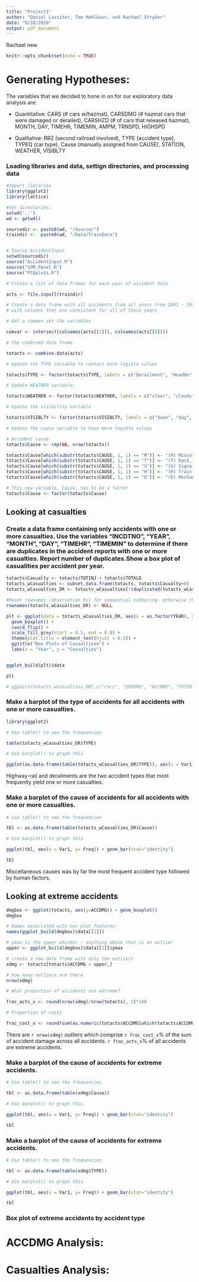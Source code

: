 ```yaml
---
title: "Project1"
author: "Daniel Lassiter, Tom Muhlbaur, and Rachael Stryker"
date: "9/28/2020"
output: pdf_document
---
```

Rachael new 

```r
knitr::opts_chunk$set(echo = TRUE)
```
# Generating Hypotheses:
The variables that we decided to hone in on for our exploratory data analysis are:

* Quantitative: CARS (# cars w/hazmat), CARSDMG (# hazmat cars that were damaged or derailed), CARSHZD (# of cars that released hazmat), MONTH, DAY, TIMEHR, TIMEMIN, AMPM, TRNSPD, HIGHSPD
  
* Qualitative: RR2 (second railroad involved), TYPE (accident type), TYPEQ (car type), Cause (manually assigned from CAUSE), STATION, WEATHER, VISIBLTY


### Loading libraries and data, settign directories, and processing data

```r
#Import libraries
library(ggplot2)
library(lattice)

#Set directories:
setwd('..')
wd <- getwd()

sourcedir <- paste0(wd, "/Source/")
traindir <-  paste0(wd, "/Data/TrainData")


# Source AccidentInput
setwd(sourcedir)
source("AccidentInput.R")
source("SPM_Panel.R")
source("PCAplots.R")

# Create a list of data frames for each year of accident data

acts <- file.inputl(traindir)

# Create a data frame with all accidents from all years from 2001 - 2019
# with columns that are consistent for all of these years

# Get a common set the variables

comvar <- intersect(colnames(acts[[1]]), colnames(acts[[8]]))

# the combined data frame

totacts <- combine.data(acts)

# Update the TYPE variable to contain more legible values

totacts$TYPE <- factor(totacts$TYPE, labels = c("Derailment", "HeadOn", "Rearend", "Side", "Raking", "BrokenTrain", "Hwy-Rail", "GradeX", "Obstruction", "Explosive", "Fire","Other","SeeNarrative" ))

# Update WEATHER variable:

totacts$WEATHER <- factor(totacts$WEATHER, labels = c("clear", "cloudy", "rain", "fog", "sleet", "snow"))

# Update the visibility variable

totacts$VISIBLTY <- factor(totacts$VISIBLTY, labels = c("dawn", "day", "dusk", "dark"))

# Update the cause variable to have more legible values

# Accident cause
totacts$Cause <- rep(NA, nrow(totacts))

totacts$Cause[which(substr(totacts$CAUSE, 1, 1) == "M")] <- "(M) Miscellaneous Causes Not Otherwise Listed"
totacts$Cause[which(substr(totacts$CAUSE, 1, 1) == "T")] <- "(T) Rack, Roadbed and Structures"
totacts$Cause[which(substr(totacts$CAUSE, 1, 1) == "S")] <- "(S) Signal and Communication"
totacts$Cause[which(substr(totacts$CAUSE, 1, 1) == "H")] <- "(H) Train operation - Human Factors"
totacts$Cause[which(substr(totacts$CAUSE, 1, 1) == "E")] <- "(E) Mechanical and Electrical Failures"

# This new variable, Cause, has to be a factor
totacts$Cause <- factor(totacts$Cause)

```
## Looking at casualties
### Create a data frame containing only accidents with one or more casualties. Use the variables "INCDTNO", "YEAR", "MONTH", "DAY", "TIMEHR", "TIMEMIN" to determine if there are duplicates in the accident reports with one or more casualties. Report number of duplicates.Show a box plot of casualities per accident per year.

```r
totacts$Casualty <- totacts$TOTINJ + totacts$TOTKLD
totacts_wCasualties <- subset.data.frame(totacts, totacts$Casualty>0)
totacts_wCasualties_DR <- totacts_wCasualties[!(duplicated(totacts_wCasualties[, c("INCDTNO", "YEAR", "MONTH", "DAY", "TIMEHR", "TIMEMIN")])),]

#Reset rownames (observation #s) for sequential numbering- otherwise they will remain the #s from totacts_wCasualties_DR
rownames(totacts_wCasualties_DR) <- NULL

plt <- ggplot(data = totacts_wCasualties_DR, aes(x = as.factor(YEAR), y = Casualty)) +
  geom_boxplot() +
  coord_flip() +
  scale_fill_grey(start = 0.5, end = 0.8) +
  theme(plot.title = element_text(hjust = 0.5)) +
  ggtitle("Box Plots of Casualtiese") +
  labs(x = "Year", y = "Casualties")


ggplot_build(plt)$data

plt

```




```r
# ggpairs(totacts_wCasualties_DR[,c("cars", "EQPDMG", "ACCDMG", "TOTINJ", "TOTKLD")])

```



### Make a barplot of the type of accidents for all accidents with one or more casualties.
```r
library(ggplot2)

# Use table() to see the frequencies

table(totacts_wCasualties_DR$TYPE)

# Use barplot() to graph this

ggplot(as.data.frame(table(totacts_wCasualties_DR$TYPE)), aes(x = Var1, y= Freq)) + geom_bar(stat="identity")

```

Highway-rail and derailments are the two accident types that most frequently yield one or more casualties.  

### Make a barplot of the cause of accidents for all accidents with one or more casualties.
```r
# Use table() to see the frequencies

tbl <- as.data.frame(table(totacts_wCasualties_DR$Cause))

# Use barplot() to graph this

ggplot(tbl, aes(x = Var1, y= Freq)) + geom_bar(stat="identity")

tbl
```

Miscellaneous causes was by far the most frequent accident type  followed by human factors.




## Looking at extreme accidents

```r
dmgbox <- ggplot(totacts, aes(y=ACCDMG)) + geom_boxplot()
dmgbox

# Names associated with box plot features:
names(ggplot_build(dmgbox)$data[[1]])

# ymax is the upper whisker - anything above that is an outlier
upper <- ggplot_build(dmgbox)$data[[1]]$ymax

# create a new data frame with only the outliers
xdmg <- totacts[totacts$ACCDMG > upper,]

# how many outliers are there
nrow(xdmg)

# What proportion of accidents are extreme?

frac_acts_x <- round(nrow(xdmg)/nrow(totacts), 2)*100

# Proportion of costs

frac_cost_x <- round(sum(as.numeric(totacts$ACCDMG[which(totacts$ACCDMG > ggplot_build(dmgbox)$data[[1]]$ymax)]))/sum(as.numeric(totacts$ACCDMG)), 2)*100


```

There are `r nrow(xdmg)` outliers which comprise `r frac_cost_x`% of the sum of accident damage across all accidents. `r frac_acts_x`% of all accidents are extreme accidents.


### Make a barplot of the cause of accidents for extreme accidents.
```r
# Use table() to see the frequencies

tbl <- as.data.frame(table(xdmg$Cause))

# Use barplot() to graph this

ggplot(tbl, aes(x = Var1, y= Freq)) + geom_bar(stat="identity")

tbl
```


### Make a barplot of the cause of accidents for extreme accidents.
```r
# Use table() to see the frequencies

tbl <- as.data.frame(table(xdmg$TYPE))

# Use barplot() to graph this

ggplot(tbl, aes(x = Var1, y= Freq)) + geom_bar(stat="identity")

tbl
```

### Box plot of extreme accidents by accident type




# ACCDMG Analysis:


# Casualties Analysis:


